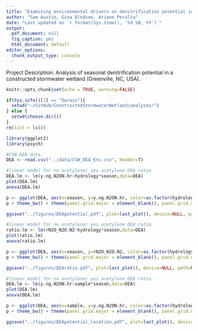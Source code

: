 ```yaml
---
title: "Examining environmental drivers on denitrification potential in a constructed stormwater wetland (aka 2017 CSW)"
author: "Sam Austin, Gina Bledsoe, Ariane Peralta"
date: "Last updated on `r format(Sys.time(), '%d %B, %Y')`"
output:
  pdf_document: null
  fig_caption: yes
  html_document: default
editor_options:
  chunk_output_type: console
---
```

Project Description: Analysis of seasonal denitrification potential in a constructed stormwater wetland (Greenville, NC, USA).
```r
knitr::opts_chunk$set(echo = TRUE, warning=FALSE)
```

```r
if(Sys.info()[1] == "Darwin"){
  setwd("~/GitHub/ConstructedStormwaterWetland/analyses/")
} else {
  setwd(choose.dir())
}
rm(list = ls())

library(ggplot2)
library(psych)
```

```r
#CSW DEA data
DEA <- read.csv("../data/CSW_DEA_Env.csv", header=T)
```

```r
#linear model for no acetylene/ yes acetylene DEA ratio
DEA.lm <- lm(y.ng.N2ON.hr~hydrology*season,data=DEA)
plot(DEA.lm)
anova(DEA.lm)

p <- ggplot(DEA, aes(x=season, y=y.ng.N2ON.hr, color=as.factor(hydrology), shape=as.factor(hydrology))) + stat_summary(fun.data=mean_cl_boot,size=1.5, position=position_dodge(width=0.5)) + scale_color_manual(name="Hydrology", values=c("darkgreen","cyan"), labels = c("terrestrial", "inundated")) + scale_shape_manual(name="Hydrology", values=c(16,17), labels = c("terrestrial", "inundated")) + scale_x_discrete(labels=c("1spring" = "spring", "2summer" = "summer", "3fall" = "fall", "4winter" = "winter"))
p + theme_bw() + theme(panel.grid.major = element_blank(), panel.grid.minor = element_blank(), axis.line = element_line(colour = "black")) +theme(axis.title=element_text(vjust=1,size=16,face="bold"), axis.text=element_text(size=16), axis.text.x = element_text(vjust=0.65, hjust=0.5, size=16), panel.border = element_rect(colour = "black",size=1)) + theme(axis.ticks.length=unit(0.3,"cm")) + labs(x = "Season", y = (expression(paste("Denitrification Rate (ng N"[2],"O g"^-{1}," DM hr"^-{1},")")))) + theme(strip.text.x = element_text(size=16, face="bold"), strip.text.y = element_text(size=16, face="bold"), strip.background = element_rect(colour="black", fill="white", size=1))+ theme(legend.title=element_text(size=14),legend.text=element_text(size=14))

ggsave("../figures/DEApotential.pdf", plot=last_plot(), device=NULL, path=NULL, scale=1, width=NA, height=NA, dpi=300, limitsize=TRUE)
```

```r
#linear model for no acetylene/ yes acetylene DEA ratio
ratio.lm <- lm(rN2O_N2O.N2~hydrology*season,data=DEA)
plot(ratio.lm)
anova(ratio.lm)

p <- ggplot(DEA, aes(x=season, y=rN2O_N2O.N2, color=as.factor(hydrology), shape=as.factor(hydrology))) + stat_summary(fun.data=mean_cl_boot,size=1.5, position=position_dodge(width=0.5)) + scale_color_manual(name="Hydrology", values=c("darkgreen","cyan"), labels = c("terrestrial", "inundated")) + scale_shape_manual(name="Hydrology", values=c(16,17), labels = c("terrestrial", "inundated")) + scale_x_discrete(labels=c("1spring" = "spring", "2summer" = "summer", "3fall" = "fall", "4winter" = "winter"))
p + theme_bw() + theme(panel.grid.major = element_blank(), panel.grid.minor = element_blank(), axis.line = element_line(colour = "black")) +theme(axis.title=element_text(vjust=1,size=16,face="bold"), axis.text=element_text(size=18), axis.text.x = element_text(vjust=0.65, hjust=0.5, size=18), panel.border = element_rect(colour = "black",size=1)) + theme(axis.ticks.length=unit(0.3,"cm")) + labs(x = "Season", y = (expression(paste("rate(N"[2],"O)/rate(N"[2],"O+N"[2],")")))) + theme(strip.text.x = element_text(size=18, face="bold"), strip.text.y = element_text(size=18, face="bold"), strip.background = element_rect(colour="black", fill="white", size=1)) + theme(legend.title=element_text(size=14),legend.text=element_text(size=14))

ggsave("../figures/DEAratio.pdf", plot=last_plot(), device=NULL, path=NULL, scale=1, width=NA, height=NA, dpi=300, limitsize=TRUE)
```

```r
#linear model for no acetylene/ yes acetylene DEA ratio
DEA.lm <- lm(y.ng.N2ON.hr~sample*season,data=DEA)
plot(DEA.lm)
anova(DEA.lm)

p <- ggplot(DEA, aes(x=sample, y=y.ng.N2ON.hr, color=as.factor(hydrology), shape=as.factor(hydrology))) + stat_summary(fun.data=mean_cl_boot,size=0.75, position=position_dodge(width=0.3)) + scale_color_manual(name="Hydrology", values=c("darkgreen","cyan"), labels = c("terrestrial", "inundated")) + scale_shape_manual(name="Hydrology", values=c(16,17), labels = c("terrestrial", "inundated")) +facet_wrap(~season) 
p + theme_bw() + theme(panel.grid.major = element_blank(), panel.grid.minor = element_blank(), axis.line = element_line(colour = "black")) +theme(axis.title=element_text(vjust=1,size=16,face="bold"), axis.text=element_text(size=16), axis.text.x = element_text(vjust=0.65, hjust=0.5, angle=45, size=8), panel.border = element_rect(colour = "black",size=1)) + theme(axis.ticks.length=unit(0.3,"cm")) + labs(x = "Sample Location", y = (expression(paste("Denitrification Rate (ng N"[2],"O g"^-{1}," DM hr"^-{1},")")))) + theme(strip.text.x = element_text(size=16, face="bold"), strip.text.y = element_text(size=16, face="bold"), strip.background = element_rect(colour="black", fill="white", size=1))+ theme(legend.title=element_text(size=14),legend.text=element_text(size=14))

ggsave("../figures/DEApotential_location.pdf", plot=last_plot(), device=NULL, path=NULL, scale=1, width=NA, height=NA, dpi=300, limitsize=TRUE)
```